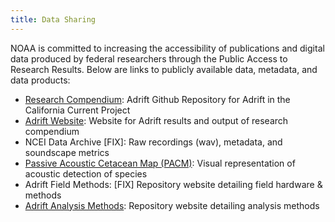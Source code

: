 ```yaml
---
title: Data Sharing
---
```


NOAA is committed to increasing the accessibility of publications and digital data produced by federal researchers through the Public Access to Research Results. Below are links to publicly available data, metadata, and data products:

-   [Research Compendium](https://github.com/SAEL-SWFSC/Adrift): Adrift Github Repository for Adrift in the California Current Project
-   [Adrift Website](https://sael-swfsc.github.io/Adrift/): Website for Adrift results and output of research compendium
-   NCEI Data Archive \[FIX\]: Raw recordings (wav), metadata, and soundscape metrics
-   [Passive Acoustic Cetacean Map (PACM)](https://apps-nefsc.fisheries.noaa.gov/pacm): Visual representation of acoustic detection of species
-   Adrift Field Methods: \[FIX\] Repository website detailing field hardware & methods
-   [Adrift Analysis Methods](https://sael-swfsc.github.io/adrift-analysis-methods/): Repository website detailing analysis methods
